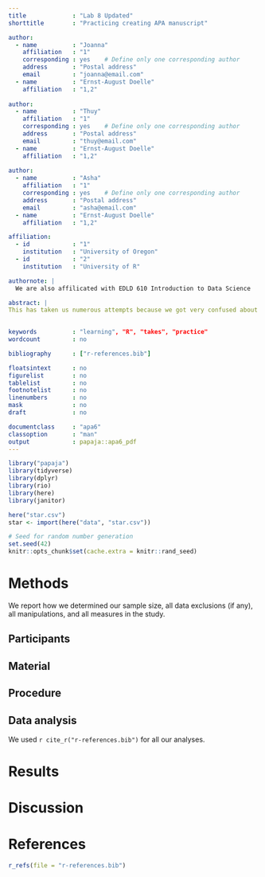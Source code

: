 ```yaml
---
title             : "Lab 8 Updated"
shorttitle        : "Practicing creating APA manuscript"

author: 
  - name          : "Joanna"
    affiliation   : "1"
    corresponding : yes    # Define only one corresponding author
    address       : "Postal address"
    email         : "joanna@email.com"
  - name          : "Ernst-August Doelle"
    affiliation   : "1,2"
    
author: 
  - name          : "Thuy"
    affiliation   : "1"
    corresponding : yes    # Define only one corresponding author
    address       : "Postal address"
    email         : "thuy@email.com"
  - name          : "Ernst-August Doelle"
    affiliation   : "1,2"
    
author: 
  - name          : "Asha"
    affiliation   : "1"
    corresponding : yes    # Define only one corresponding author
    address       : "Postal address"
    email         : "asha@email.com"
  - name          : "Ernst-August Doelle"
    affiliation   : "1,2"            

affiliation:
  - id            : "1"
    institution   : "University of Oregon"
  - id            : "2"
    institution   : "University of R"

authornote: |
  We are also affilicated with EDLD 610 Introduction to Data Science

abstract: |
This has taken us numerous attempts because we got very confused about the filing system. But now we have figured it out! 

  
keywords          : "learning", "R", "takes", "practice"
wordcount         : no

bibliography      : ["r-references.bib"]

floatsintext      : no
figurelist        : no
tablelist         : no
footnotelist      : no
linenumbers       : no
mask              : no
draft             : no

documentclass     : "apa6"
classoption       : "man"
output            : papaja::apa6_pdf
---
```


```r
library("papaja")
library(tidyverse)
library(dplyr)
library(rio)
library(here)
library(janitor)
```

```r
here("star.csv")
star <- import(here("data", "star.csv"))
```


```r
# Seed for random number generation
set.seed(42)
knitr::opts_chunk$set(cache.extra = knitr::rand_seed)
```



# Methods
We report how we determined our sample size, all data exclusions (if any), all manipulations, and all measures in the study. <!-- 21-word solution (Simmons, Nelson & Simonsohn, 2012; retrieved from http://ssrn.com/abstract=2160588) -->

## Participants

## Material

## Procedure

## Data analysis
We used `r cite_r("r-references.bib")` for all our analyses.


# Results

# Discussion


\newpage

# References
```r
r_refs(file = "r-references.bib")
```

\begingroup
\setlength{\parindent}{-0.5in}
\setlength{\leftskip}{0.5in}

<div id = "refs"></div>
\endgroup
